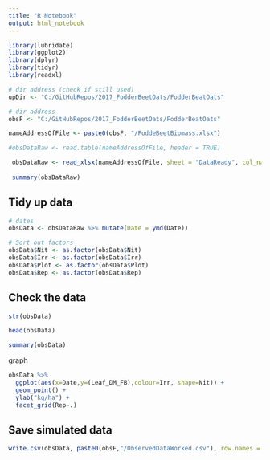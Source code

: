 ```yaml
---
title: "R Notebook"
output: html_notebook
---
```



```r
library(lubridate)
library(ggplot2)
library(dplyr)
library(tidyr)
library(readxl)
```

```r
# dir address (check if still used)
upDir <- "C:/GitHubRepos/2017_FodderBeetOats/FodderBeatOats"

# dir address
obsF <- "C:/GitHubRepos/2017_FodderBeetOats/FodderBeatOats"

nameAddressOfFile <- paste0(obsF, "/FoddeBeetBiomass.xlsx")

#obsDataRaw <- read.table(nameAddressOfFile, header = TRUE)

 obsDataRaw <- read_xlsx(nameAddressOfFile, sheet = "DataReady", col_names = TRUE)
 
 summary(obsDataRaw)

```
## Tidy up data
```r
# dates
obsData <- obsDataRaw %>% mutate(Date = ymd(Date))

# Sort out factors
obsData$Nit <- as.factor(obsData$Nit)
obsData$Irr <- as.factor(obsData$Irr)
obsData$Plot <- as.factor(obsData$Plot)
obsData$Rep <- as.factor(obsData$Rep)

```

## Check the data

```r
str(obsData)
```


```r
head(obsData)
```

```r
summary(obsData)
```
graph
```r
obsData %>%
  ggplot(aes(x=Date,y=(Leaf_DM_FB),colour=Irr, shape=Nit)) +
  geom_point() +
  ylab("kg/ha") +
  facet_grid(Rep~.)
```

## Save simulated data

```r
write.csv(obsData, paste0(obsF,"/ObservedDataWorked.csv"), row.names = FALSE)
```


